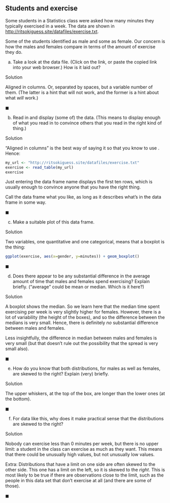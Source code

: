 ## Students and exercise

 Some students in a Statistics class were asked how many
minutes they typically exercised in a week. The data are shown in
[http://ritsokiguess.site/datafiles/exercise.txt](http://ritsokiguess.site/datafiles/exercise.txt). 

Some of the
students identified as male and some as female. Our concern is how the males
and females compare in terms of the amount of exercise they do.


(a) Take a look at the data file. (Click on the link, or paste the copied link into your web browser.) How is it laid out?

Solution

Aligned in columns. Or, separated by spaces, but a variable number
of them. (The latter is a hint that \verb=read_delim= will not
work, and the former is a hint about what *will* work.)

$\blacksquare$


(b) Read in and display (some of) the data. (This means to
display enough of what you read in to convince others that you read
in the right kind of thing.)

Solution

"Aligned in columns" is the best way of saying it so that you
know to use \verb=read_table=. Hence:

```r
my_url <- "http://ritsokiguess.site/datafiles/exercise.txt"
exercise <- read_table(my_url)
exercise
```

Just entering the data frame name displays the first ten rows, which
is usually enough to convince anyone that you have the right thing. 

Call the data frame what you like, as long as it describes what's in
the data frame in some way.


$\blacksquare$


(c) Make a suitable plot of this data frame. 

Solution

Two variables, one quantitative and one categorical, means that a
boxplot is the thing:

```r
ggplot(exercise, aes(x=gender, y=minutes)) + geom_boxplot()
```


$\blacksquare$


(d) Does there appear to be any substantial difference in the
average amount of time that males and females spend exercising?
Explain briefly. ("average" could be mean or median. Which is it
here?)

Solution

A boxplot shows the median. So we learn here that the median time
spent exercising per week is very slightly higher for
females. However, there is a lot of variability (the height of the
boxes), and so the difference between the medians is very
small. Hence, there is definitely *no* substantial difference
between males and females. 

Less insightfully, the difference in median between males and females is
very small (but that doesn't rule out the possibility that the
spread is very small also).

$\blacksquare$


(e) How do you know that both distributions, for males as well
as females, are skewed to the right? Explain (very) briefly.

Solution

The upper whiskers, at the top of the box, are longer than the
lower ones (at the bottom).

$\blacksquare$


(f) For data like this, why does it make practical sense that
the distributions are skewed to the right?

Solution

Nobody can exercise less than 0 minutes per week, but there is no
upper limit: a student in the class can exercise as much as they
want. This means that there could be unusually high values, but
not unusually low values. 

Extra: Distributions that have a limit on one side are often skewed to the other side. 
This one has a limit on the left, so it is skewed to the *right*. This is most likely to be true if 
there are observations close to the limit, such as the people in this data set that don't exercise at all (and there are some of those).



$\blacksquare$





